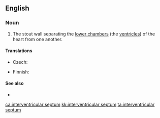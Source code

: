 ==English==

===Noun===
{{en-noun|interventricular septa|s}}

# {{lb|en|anatomy}} The stout wall separating the [[lower chamber]]s (the [[ventricle]]s) of the heart from one another.

====Translations====
{{trans-top|wall separating the lower chambers}}
* Czech: {{t|cs|mezikomorová přepážka|f}}
{{trans-mid}}
* Finnish: {{t|fi|[[sydämen]] [[kammioiden]] [[väliseinä]]}}
{{trans-bottom}}

====See also====
* {{pedialite}}

[[ca:interventricular septum]]
[[kk:interventricular septum]]
[[ta:interventricular septum]]